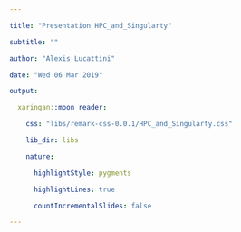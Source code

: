 ```yaml
---

title: "Presentation HPC_and_Singularty"

subtitle: ""

author: "Alexis Lucattini"

date: "Wed 06 Mar 2019"

output:

  xaringan::moon_reader:

    css: "libs/remark-css-0.0.1/HPC_and_Singularty.css"

    lib_dir: libs

    nature:

      highlightStyle: pygments

      highlightLines: true

      countIncrementalSlides: false

---
```


